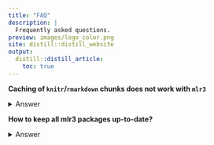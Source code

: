 ```yaml
---
title: "FAQ"
description: |
  Frequently asked questions.
preview: images/logo_color.png
site: distill::distill_website
output:
  distill::distill_article:
    toc: true
---
```


**Caching of `knitr`/`rmarkdown` chunks does not work with `mlr3`**

<details>
<summary>Answer</summary>
{knitr} per default uses R's lazy-load database to store the results of individual chunks.
The lazy-load database is an internal feature of R, and has issues handling active bindings (https://github.com/r-lib/R6/issues/152).
Fortunately, it is possible to disable lazy-loading by setting the chunk option `cache.lazy` to `FALSE`:

```r
knitr::opts_chunk$set(cache = TRUE, cache.lazy = FALSE)
```
</details>


**How to keep all mlr3 packages up-to-date?**


<details>
<summary>Answer</summary>
Either run R's `update.packages()` to update all installed packages, or run

```r
devtools::update_packages("mlr3verse", dependencies = TRUE)
```

to update only packages from the mlr3verse. Note that this also updates recursive dependencies not listed as a direct import.
</details>
